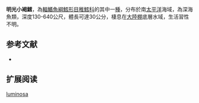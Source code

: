{{Speciesbox
| name = 明光小褐鱈
| image = 
| image_width = 250px
| status = NE
| status_system = iucn3.1
| trend = unknow
| genus = Physiculus
| species = luminosa
| authority = [[Paulin|Paulin]], 1983
| synonyms = *''Physiculus luminosus'',Paulin, 1983
}}
'''明光小褐鱈'''，為[[輻鰭魚綱|輻鰭魚綱]][[鱈形目|鱈形目]][[稚鱈科|稚鱈科]]的其中一[[種|種]]，分布於南[[太平洋|太平洋]]海域，為深海魚類，深度130-640公尺，體長可達30公分，棲息在[[大陸棚|大陸棚]]底層水域，生活習性不明。

==参考文献==
*{{FishBase_species|genus=Physiculus|species=luminosa|year=2016|month=1}}

== 扩展阅读 ==
{{refbegin}}
{{wikispecies-inline|Physiculus luminosa|明光小褐鱈}}
{{refend}}
{{Taxonbar|from=Q2020979}}

[[Category:小褐鱈屬|luminosa]]


{{鱈形目小作品}}